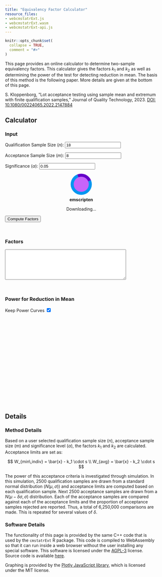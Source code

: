 ```yaml
---
title: "Equivalency Factor Calculator"
resource_files:
- webcmstatrExt.js
- webcmstatrExt.wasm
- webcmstatrExt-api.js
---
```


```r
knitr::opts_chunk$set(
  collapse = TRUE,
  comment = "#>"
)
```

This page provides an online calculator to determine two-sample equivalency
factors. This calculator gives the factors $k_1$ and $k_2$ as well as
determining the power of the test for detecting reduction in mean.
The basis of this method is the following paper. More details are given
at the bottom of this page.

S. Kloppenborg, "Lot acceptance testing using sample mean and extremum with finite qualification samples," Journal of Quality Technology, 2023.
[DOI: 10.1080/00224065.2022.2147884](https://doi.org/10.1080/00224065.2022.2147884)

## Calculator
### Input
<style>
  .emscripten { padding-right: 0; margin-left: auto; margin-right: auto; display: block; }
  textarea.emscripten { font-family: monospace; width: 80%; }
  div.emscripten { text-align: center; }
  div.emscripten_border { border: 1px solid black; }
  /* the canvas *must not* have any border or padding, or mouse coords will be wrong */
  canvas.emscripten { border: 0px none; background-color: black; }

  .spinner {
    height: 50px;
    width: 50px;
    margin: 0px auto;
    -webkit-animation: rotation .8s linear infinite;
    -moz-animation: rotation .8s linear infinite;
    -o-animation: rotation .8s linear infinite;
    animation: rotation 0.8s linear infinite;
    border-left: 10px solid rgb(0,150,240);
    border-right: 10px solid rgb(0,150,240);
    border-bottom: 10px solid rgb(0,150,240);
    border-top: 10px solid rgb(100,0,200);
    border-radius: 100%;
    background-color: rgb(200,100,250);
  }
  @-webkit-keyframes rotation {
    from {-webkit-transform: rotate(0deg);}
    to {-webkit-transform: rotate(360deg);}
  }
  @-moz-keyframes rotation {
    from {-moz-transform: rotate(0deg);}
    to {-moz-transform: rotate(360deg);}
  }
  @-o-keyframes rotation {
    from {-o-transform: rotate(0deg);}
    to {-o-transform: rotate(360deg);}
  }
  @keyframes rotation {
    from {transform: rotate(0deg);}
    to {transform: rotate(360deg);}
  }

</style>
<script src="https://cdn.plot.ly/plotly-2.17.1.min.js"></script>

<label for="int-n">Qualification Sample Size ($n$):</label>
<input type="number" id="int-n" min="3" value="18" step="1" required 
  onchange="this.value = Math.max(3, parseInt(this.value));" /><br />

<label for="int-m">Acceptance Sample Size ($m$):</label>
<input type="number" id="int-m" min="3" value="8" step="1" required
  onchange="this.value = Math.max(3, parseInt(this.value));" /><br />

<label for="double-alpha">Significance ($\alpha$):</label>
<input type="number" id="double-alpha"
  value="0.05" step="0.01" required
  onchange="this.value = Math.max(0.0001, Math.min(0.5, parseFloat(this.value)));" /><br />

<figure style="overflow:visible;" id="spinner"><div class="spinner"></div><center style="margin-top:0.5em"><strong>emscripten</strong></center></figure>
<div class="emscripten" id="status">Downloading...</div>
<div class="emscripten">
  <progress value="0" max="100" id="progress" hidden=1></progress>  
</div>
<script type='text/javascript'>
  var statusElement = document.getElementById('status');
  var progressElement = document.getElementById('progress');
  var spinnerElement = document.getElementById('spinner');

  var Module = {
    preRun: [],
    postRun: [],
    print: (function() {})(),
    canvas: (function() {})(),
    setStatus: function(text) {
      if (!Module.setStatus.last) Module.setStatus.last = { time: Date.now(), text: '' };
      if (text === Module.setStatus.last.text) return;
      var m = text.match(/([^(]+)\((\d+(\.\d+)?)\/(\d+)\)/);
      var now = Date.now();
      if (m && now - Module.setStatus.last.time < 30) return; // if this is a progress update, skip it if too soon
      Module.setStatus.last.time = now;
      Module.setStatus.last.text = text;
      if (m) {
        text = m[1];
        progressElement.value = parseInt(m[2])*100;
        progressElement.max = parseInt(m[4])*100;
        progressElement.hidden = false;
        spinnerElement.hidden = false;
      } else {
        progressElement.value = null;
        progressElement.max = null;
        progressElement.hidden = true;
        if (!text) spinnerElement.hidden = true;
      }
      statusElement.innerHTML = text;
    },
    totalDependencies: 0,
    monitorRunDependencies: function(left) {
      this.totalDependencies = Math.max(this.totalDependencies, left);
      Module.setStatus(left ? 'Preparing... (' + (this.totalDependencies-left) + '/' + this.totalDependencies + ')' : 'All downloads complete.');
    }
  };
  Module.setStatus('Downloading...');
  window.onerror = function() {
    Module.setStatus('Exception thrown, see JavaScript console');
    spinnerElement.style.display = 'none';
    Module.setStatus = function(text) {
      if (text) console.error('[post-exception status] ' + text);
    };
  };
</script>
<script src=webcmstatrExt.js async></script>
<script src="webcmstatrExt-api.js"></script>

<button id="compute-factors">Compute Factors</button><br />

### Factors

<textarea id="output" readonly style="width: 400px; height: 100px;"></textarea>
<br />

### Power for Reduction in Mean

<label for="keep-power">Keep Power Curves</label>
<input type="checkbox" id="keep-power" checked="true" />
<br />
<div id="power-plot" style="width:600px;height:300px;"></div>

<script type='text/javascript'>
  document.getElementById("int-n").addEventListener("input",
    (e) => validateSampleSize(e.target));
  document.getElementById("int-m").addEventListener("input",
    (e) => validateSampleSize(e.target));
  document.getElementById("double-alpha").addEventListener("input",
    (e) => validateSignificance(e.target));

  let power_curves = [];
  
  document.getElementById("compute-factors").addEventListener("click", async () => {
    let k1 = 0.;
    let k2 = 0.;
    const outArea = document.getElementById("output");
    const iN = validateSampleSize(document.getElementById("int-n"));
    const iM = validateSampleSize(document.getElementById("int-m"));
    const fA = validateSignificance(document.getElementById("double-alpha"));

    outArea.value = "";
    if(iN === "invalid" || iM === "invalid" || fA === "invalid") {
      console.log("Invalid input");
      return;
    }

    Module.setStatus("Calculating factors... (1/2)");

    // run the rest asyncronously
    setTimeout(function () {
      const factor_result = k_equiv_two_sample(Module, iN, iM, fA);
      k1 = factor_result.k1;
      k2 = factor_result.k2;

      outArea.value =
        `Factors for: alpha = ${fA}, n = ${iN}, m = ${iM}\nk1 = ${k1.toFixed(4)}\nk2 = ${k2.toFixed(4)}`;

      const power_result = power_mean(Module, iN, iM, k1, k2);

      var trace1 = {
        x: power_result.power_x,
        y: power_result.power_y,
        type: 'lines+markers',
        name: `n=${iN}, m=${iM}, alpha=${fA}`
      };
      
      const keep_power_elm = document.getElementById("keep-power");
      if(keep_power_elm.checked !== true) {
        power_curves = [];
      }
      power_curves.push(trace1);
      var layout = {
        xaxis: {
          title: 'Reduction in Mean (x SD)'
        },
        yaxis: {
          title: 'Rejection Rate'
        }
      };
      Plotly.newPlot('power-plot', power_curves, layout);

      Module.setStatus("");
    },
    0);
  });
</script>


## Details {.tabset}
### Method Details
Based on a user selected qualification sample size ($n$), acceptance
sample size ($m$) and significance level ($\alpha$), the factors
$k_1$ and $k_2$ are calculated. Acceptance limits are set as:

$$
W_{min\,indiv} = \bar{x} - k_1 \cdot s \\
W_{avg} = \bar{x} - k_2 \cdot s
$$

The power of this acceptance criteria is investigated through simulation.
In this simulation, 2500 qualification samples are drawn from a standard
normal distribution ($N(\mu, \sigma)$) and acceptance limits are computed
based on each qualification sample.
Next 2500 acceptance samples are drawn from a
$N(\mu-\delta\sigma, \sigma)$ distribution.
Each of the acceptance samples are compared against each of the acceptance
limits and the proportion of acceptance samples rejected are reported.
Thus, a total of 6,250,000 comparisons are made. This is repeated for several
values of $\delta$. 

### Software Details
The functionality of this page is provided by the same C++ code that is used
by the `cmstatrExt` R package. This code is compiled to WebAssembly so that
it can run inside a web browser without the user installing any special
software. This software is licensed under the
[AGPL-3](https://www.r-project.org/Licenses/AGPL-3) license.
Source code is available [here](https://github.com/cmstatr/cmstatrExt).

Graphing is provided by the
[Plotly JavaScript library](https://plotly.com/javascript/), which is
licensed under the MIT license.

